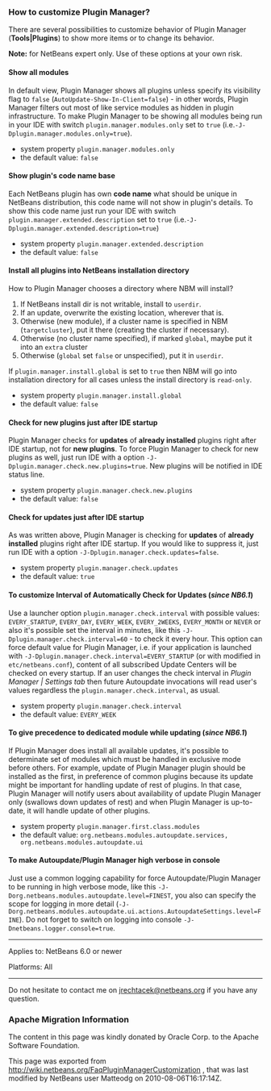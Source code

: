 <!--

    Licensed to the Apache Software Foundation (ASF) under one
    or more contributor license agreements.  See the NOTICE file
    distributed with this work for additional information
    regarding copyright ownership.  The ASF licenses this file
    to you under the Apache License, Version 2.0 (the
    "License"); you may not use this file except in compliance
    with the License.  You may obtain a copy of the License at

      http://www.apache.org/licenses/LICENSE-2.0

    Unless required by applicable law or agreed to in writing,
    software distributed under the License is distributed on an
    "AS IS" BASIS, WITHOUT WARRANTIES OR CONDITIONS OF ANY
    KIND, either express or implied.  See the License for the
    specific language governing permissions and limitations
    under the License.

-->

===How to customize Plugin Manager?===

There are several possibilities to customize behavior of Plugin Manager ('''Tools|Plugins''') to show more items or to change its behavior.

'''Note:''' for NetBeans expert only. Use of these options at your own risk.

====Show all modules====
In default view, Plugin Manager shows all plugins unless specify its visibility flag to <tt>false</tt> (<tt>AutoUpdate-Show-In-Client=false</tt>) - in other words, Plugin Manager filters out most of like service modules as hidden in plugin infrastructure. To make Plugin Manager to be showing all modules being run in your IDE with switch <tt>plugin.manager.modules.only</tt> set to <tt>true</tt> (i.e.<tt>-J-Dplugin.manager.modules.only=true</tt>).
* system property <tt>plugin.manager.modules.only</tt>
* the default value: <tt>false</tt>

====Show plugin's code name base====
Each NetBeans plugin has own '''code name''' what should be unique in NetBeans distribution, this code name will not show in plugin's details. To show this code name just run your IDE with switch <tt>plugin.manager.extended.description</tt> set to <tt>true</tt> (i.e.<tt>-J-Dplugin.manager.extended.description=true</tt>)
* system property <tt>plugin.manager.extended.description</tt>
* the default value: <tt>false</tt>

====Install all plugins into NetBeans installation directory====
How to Plugin Manager chooses a directory where NBM will install?
# If NetBeans install dir is not writable, install to <tt>userdir</tt>.
# If an update, overwrite the existing location, wherever that is.
# Otherwise (new module), if a cluster name is specified in NBM (<tt>targetcluster</tt>), put it there (creating the cluster if necessary).
# Otherwise (no cluster name specified), if marked <tt>global</tt>, maybe put it into an <tt>extra</tt> cluster
# Otherwise (<tt>global</tt> set <tt>false</tt> or unspecified), put it in <tt>userdir</tt>.


If <tt>plugin.manager.install.global</tt> is set to <tt>true</tt> then NBM will go into installation directory for all cases unless the install directory is <tt>read-only</tt>.

* system property <tt>plugin.manager.install.global</tt>
* the default value: <tt>false</tt>

====Check for new plugins just after IDE startup====
Plugin Manager checks for '''updates''' of '''already installed''' plugins right after IDE startup, not for '''new plugins'''. To force Plugin Manager to check for new plugins as well, just run IDE with a option <tt>-J-Dplugin.manager.check.new.plugins=true</tt>. New plugins will be notified in IDE status line.
* system property <tt>plugin.manager.check.new.plugins</tt>
* the default value: <tt>false</tt>

====Check for updates just after IDE startup====
As was written above, Plugin Manager is checking for '''updates''' of '''already installed''' plugins right after IDE startup. If you would like to suppress it, just run IDE with a option <tt>-J-Dplugin.manager.check.updates=false</tt>.
* system property <tt>plugin.manager.check.updates</tt>
* the default value: <tt>true</tt>

====To customize Interval of Automatically Check for Updates ('''''since NB6.1''''')====
Use a launcher option <tt>plugin.manager.check.interval</tt> with possible values: <tt>EVERY_STARTUP</tt>, <tt>EVERY_DAY</tt>,
<tt>EVERY_WEEK</tt>, <tt>EVERY_2WEEKS</tt>, <tt>EVERY_MONTH</tt> or <tt>NEVER</tt> or also it's possible set the interval in minutes, like this <tt>-J-Dplugin.manager.check.interval=60</tt> - to check it every hour.
This option can force default value for Plugin Manager, i.e. if your
application is launched with <tt>-J-Dplugin.manager.check.interval=EVERY_STARTUP</tt> (or with modified in <tt>etc/netbeans.conf</tt>),
content of all subscribed Update Centers will be checked on every startup. If an user changes the check interval in ''Plugin Manager | Settings tab'' then future Autoupdate invocations will read user's values regardless the <tt>plugin.manager.check.interval</tt>, as usual.

* system property <tt>plugin.manager.check.interval</tt>
* the default value: <tt>EVERY_WEEK</tt>

====To give precedence to dedicated module while updating ('''''since NB6.1''''')====
If Plugin Manager does install all available updates, it's possible to determinate set of modules which must be handled in exclusive mode before others. For example, update of Plugin Manager plugin should be installed as the first, in preference of common plugins because its update might be important for handling update of rest of plugins. In that case, Plugin Manager will notify users about availability of update Plugin Manager only (swallows down updates of rest) and when Plugin Manager is up-to-date, it will handle update of other plugins.
* system property <tt>plugin.manager.first.class.modules</tt>
* the default value: <tt>org.netbeans.modules.autoupdate.services, org.netbeans.modules.autoupdate.ui</tt>

====To make Autoupdate/Plugin Manager high verbose in console====
Just use a common logging capability for force Autoupdate/Plugin Manager to be running in high verbose mode, like this <tt>-J-Dorg.netbeans.modules.autoupdate.level=FINEST</tt>, you also can specify the scope for logging in more detail (<tt>-J-Dorg.netbeans.modules.autoupdate.ui.actions.AutoupdateSettings.level=FINE</tt>). Do not forget to switch on logging into console <tt>-J-Dnetbeans.logger.console=true</tt>.

------

Applies to: NetBeans 6.0 or newer

Platforms: All

------
Do not hesitate to contact me on [mailto:jrechtacek@netbeans.org jrechtacek@netbeans.org] if you have any question.

===Apache Migration Information===

The content in this page was kindly donated by Oracle Corp. to the
Apache Software Foundation.

This page was exported from http://wiki.netbeans.org/FaqPluginManagerCustomization , 
that was last modified by NetBeans user Matteodg 
on 2010-08-06T16:17:14Z.


